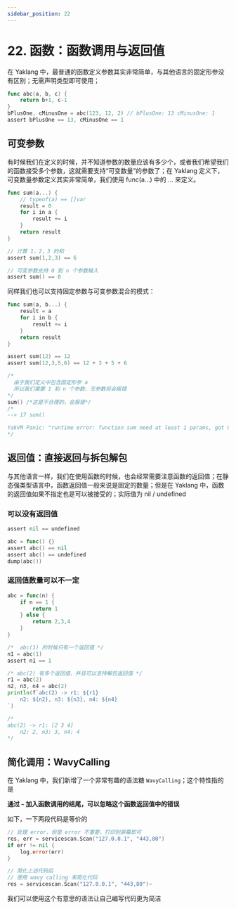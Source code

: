 ---
sidebar_position: 22
---

# 22. 函数：函数调用与返回值

在 Yaklang 中，最普通的函数定义参数其实非常简单，与其他语言的固定形参没有区别；无需声明类型即可使用；

```go
func abc(a, b, c) {
    return b+1, c-1
}
bPlusOne, cMinusOne = abc(123, 12, 2) // bPlusOne: 13 cMinusOne: 1
assert bPlusOne == 13, cMinusOne == 1
```

## 可变参数

有时候我们在定义的时候，并不知道参数的数量应该有多少个，或者我们希望我们的函数接受多个参数，这就需要支持“可变数量”的参数了；在 Yaklang 定义下，可变数量参数定义其实非常简单，我们使用 func(a...) 中的 ... 来定义。

```go
func sum(a...) {
    // typeof(a) == []var
    result = 0
    for i in a {
        result += i
    }
    return result
}

// 计算 1，2，3 的和
assert sum(1,2,3) == 6

// 可变参数支持 0 到 n 个参数输入
assert sum() == 0
```

同样我们也可以支持固定参数与可变参数混合的模式：

```go
func sum(a, b...) {
    result = a
    for i in b {
        result += i
    }
    return result
}

assert sum(12) == 12
assert sum(12,3,5,6) == 12 + 3 + 5 + 6

/*
  由于我们定义中包含固定形参 a
  所以我们需要 1 到 n 个参数，无参数将会报错
*/
sum() /*这是不合理的，会报错*/
/*
--> 17 sum()

YakVM Panic: "runtime error: function sum need at least 1 params, got 0 params"
*/
```

## 返回值：直接返回与拆包解包

与其他语言一样，我们在使用函数的时候，也会经常需要注意函数的返回值；在静态强类型语言中，函数返回值一般来说是固定的数量；但是在 Yaklang 中，函数的返回值如果不指定也是可以被接受的；实际值为 nil / undefined

### 可以没有返回值

```go
assert nil == undefined

abc = func() {}
assert abc() == nil
assert abc() == undefined
dump(abc())
```

### 返回值数量可以不一定

```go
abc = func(n) {
    if n == 1 {
        return 1
    } else {
        return 2,3,4
    }
}

/*  abc(1) 的时候只有一个返回值 */
n1 = abc(1)
assert n1 == 1

/* abc(2) 有多个返回值，并且可以支持解包返回值 */
r1 = abc(2)
n2, n3, n4 = abc(2)
println(f`abc(2) -> r1: ${r1}
    n2: ${n2}, n3: ${n3}, n4: ${n4}
`)

/*
abc(2) -> r1: [2 3 4]
    n2: 2, n3: 3, n4: 4
*/
```

## 简化调用：WavyCalling

在 Yaklang 中，我们新增了一个非常有趣的语法糖 `WavyCalling`；这个特性指的是

**通过 `~` 加入函数调用的结尾，可以忽略这个函数返回值中的错误**

如下，一下两段代码是等价的

```go
// 处理 error，但是 error 不重要，打印到屏幕即可
res, err = servicescan.Scan("127.0.0.1", "443,80")
if err != nil {
    log.error(err)
}

// 简化上述代码后
// 使用 wavy calling 来简化代码
res = servicescan.Scan("127.0.0.1", "443,80")~
```

我们可以使用这个有意思的语法让自己编写代码更为简洁